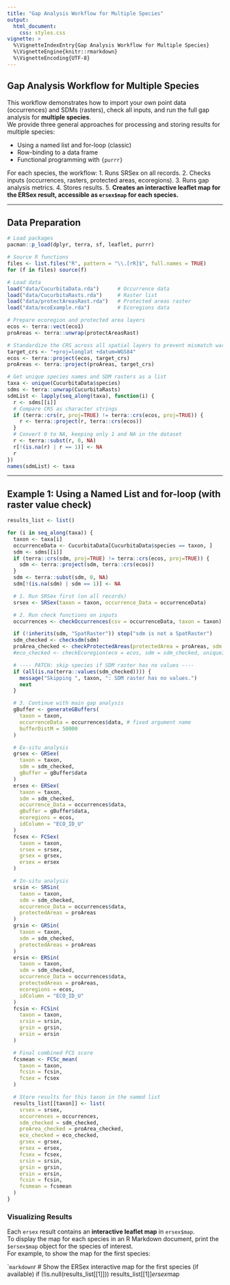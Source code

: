 ```yaml
---
title: "Gap Analysis Workflow for Multiple Species"
output: 
  html_document:
    css: styles.css
vignette: >
  %\VignetteIndexEntry{Gap Analysis Workflow for Multiple Species}
  %\VignetteEngine{knitr::rmarkdown}
  %\VignetteEncoding{UTF-8}
---
```


## Gap Analysis Workflow for Multiple Species

This workflow demonstrates how to import your own point data (occurrences) and SDMs (rasters), check all inputs, and run the full gap analysis for **multiple species**.  
We provide three general approaches for processing and storing results for multiple species:

- Using a named list and for-loop (classic)
- Row-binding to a data frame
- Functional programming with `{purrr}`

For each species, the workflow:
1. Runs SRSex on all records.
2. Checks inputs (occurrences, rasters, protected areas, ecoregions).
3. Runs gap analysis metrics.
4. Stores results.
5. **Creates an interactive leaflet map for the ERSex result, accessible as `ersex$map` for each species.**

---

## Data Preparation

```r
# Load packages
pacman::p_load(dplyr, terra, sf, leaflet, purrr)

# Source R functions
files <- list.files("R", pattern = "\\.[rR]$", full.names = TRUE)
for (f in files) source(f)

# Load data
load("data/CucurbitaData.rda")      # Occurrence data
load("data/CucurbitaRasts.rda")     # Raster list
load("data/protectAreasRast.rda")   # Protected areas raster
load("data/ecoExample.rda")         # Ecoregions data

# Prepare ecoregion and protected area layers
ecos <- terra::vect(eco1)
proAreas <- terra::unwrap(protectAreasRast)

# Standardize the CRS across all spatial layers to prevent mismatch warnings
target_crs <- "+proj=longlat +datum=WGS84"
ecos <- terra::project(ecos, target_crs)
proAreas <- terra::project(proAreas, target_crs)

# Get unique species names and SDM rasters as a list
taxa <- unique(CucurbitaData$species)
sdms <- terra::unwrap(CucurbitaRasts)
sdmList <- lapply(seq_along(taxa), function(i) {
  r <- sdms[[i]]
  # Compare CRS as character strings
  if (terra::crs(r, proj=TRUE) != terra::crs(ecos, proj=TRUE)) {
    r <- terra::project(r, terra::crs(ecos))
  }
  # Convert 0 to NA, keeping only 1 and NA in the dataset
  r <- terra::subst(r, 0, NA)
  r[!(is.na(r) | r == 1)] <- NA
  r
})
names(sdmList) <- taxa
```

---

## Example 1: Using a Named List and for-loop (with raster value check)

```r
results_list <- list()

for (i in seq_along(taxa)) {
  taxon <- taxa[i]
  occurrenceData <- CucurbitaData[CucurbitaData$species == taxon, ]
  sdm <- sdms[[i]]
  if (terra::crs(sdm, proj=TRUE) != terra::crs(ecos, proj=TRUE)) {
    sdm <- terra::project(sdm, terra::crs(ecos))
  }
  sdm <- terra::subst(sdm, 0, NA)
  sdm[!(is.na(sdm) | sdm == 1)] <- NA

  # 1. Run SRSex first (on all records)
  srsex <- SRSex(taxon = taxon, occurrence_Data = occurrenceData)

  # 2. Run check functions on inputs
  occurrences <- checkOccurrences(csv = occurrenceData, taxon = taxon)

  if (!inherits(sdm, "SpatRaster")) stop("sdm is not a SpatRaster")
  sdm_checked <- checksdm(sdm)
  proArea_checked <- checkProtectedAreas(protectedArea = proAreas, sdm = sdm_checked)
  #eco_checked <- checkEcoregion(eco = ecos, sdm = sdm_checked, uniqueID = "ECO_ID_U")

  # ---- PATCH: skip species if SDM raster has no values ----
  if (all(is.na(terra::values(sdm_checked)))) {
    message("Skipping ", taxon, ": SDM raster has no values.")
    next
  }

  # 3. Continue with main gap analysis
  gBuffer <- generateGBuffers(
    taxon = taxon,
    occurrenceData = occurrences$data, # fixed argument name
    bufferDistM = 50000
  )

  # Ex-situ analysis
  grsex <- GRSex(
    taxon = taxon,
    sdm = sdm_checked,
    gBuffer = gBuffer$data
  )
  ersex <- ERSex(
    taxon = taxon,
    sdm = sdm_checked,
    occurrence_Data = occurrences$data,
    gBuffer = gBuffer$data,
    ecoregions = ecos,
    idColumn = "ECO_ID_U"
  )
  fcsex <- FCSex(
    taxon = taxon,
    srsex = srsex,
    grsex = grsex,
    ersex = ersex
  )

  # In-situ analysis
  srsin <- SRSin(
    taxon = taxon,
    sdm = sdm_checked,
    occurrence_Data = occurrences$data,
    protectedAreas = proAreas
  )
  grsin <- GRSin(
    taxon = taxon,
    sdm = sdm_checked,
    protectedAreas = proAreas
  )
  ersin <- ERSin(
    taxon = taxon,
    sdm = sdm_checked,
    occurrence_Data = occurrences$data,
    protectedAreas = proAreas,
    ecoregions = ecos,
    idColumn = "ECO_ID_U"
  )
  fcsin <- FCSin(
    taxon = taxon,
    srsin = srsin,
    grsin = grsin,
    ersin = ersin
  )

  # Final combined FCS score
  fcsmean <- FCSc_mean(
    taxon = taxon,
    fcsin = fcsin,
    fcsex = fcsex
  )

  # Store results for this taxon in the named list
  results_list[[taxon]] <- list(
    srsex = srsex,
    occurrences = occurrences,
    sdm_checked = sdm_checked,
    proArea_checked = proArea_checked,
    eco_checked = eco_checked,
    grsex = grsex,
    ersex = ersex,
    fcsex = fcsex,
    srsin = srsin,
    grsin = grsin,
    ersin = ersin,
    fcsin = fcsin,
    fcsmean = fcsmean
  )
}
```

### Visualizing Results

Each `ersex` result contains an **interactive leaflet map** in `ersex$map`.  
To display the map for each species in an R Markdown document, print the `$ersex$map` object for the species of interest.  
For example, to show the map for the first species:

````markdown
```r
# Show the ERSex interactive map for the first species (if available)
if (!is.null(results_list[[1]])) results_list[[1]]$ersex$map
```
```

